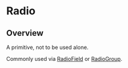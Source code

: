 
<Meta of={RadioStories} />

# Radio

<ResourceLinks
  sourceCode="https://github.com/cultureamp/kaizen-design-system/tree/main/packages/components/src/Radio"
  className="!mb-8"
/>

<KaioNotification />

<Installation
  installCommand="yarn add @kaizen/components"
  importStatement='import { Radio } from "@kaizen/components"'
/>

## Overview

A primitive, not to be used alone.

Commonly used via [RadioField](https://cultureamp.design/?path=/docs/components-radio-controls-radio-field--docs) or [RadioGroup](https://cultureamp.design/?path=/docs/components-radio-controls-radio-group--docs).

<Canvas of={RadioStories.Playground} />
<Controls of={RadioStories.Playground} />
